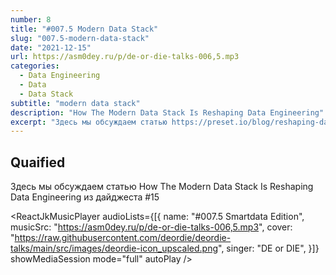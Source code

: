 ```yaml
---
number: 8
title: "#007.5 Modern Data Stack"
slug: "007.5-modern-data-stack"
date: "2021-12-15"
url: https://asm0dey.ru/p/de-or-die-talks-006,5.mp3
categories:
  - Data Engineering
  - Data
  - Data Stack
subtitle: "modern data stack"
description: "How The Modern Data Stack Is Reshaping Data Engineering"
excerpt: "Здесь мы обсуждаем статью https://preset.io/blog/reshaping-data-engineering из дайджеста #15 (https://digest.deordie.org/15_The_good_the_bad_the_ugly_and_AWS/)"
---
```


## Quaified

Здесь мы обсуждаем статью <OutboundLink href="https://preset.io/blog/reshaping-data-engineering/">How The Modern Data Stack Is Reshaping Data Engineering</OutboundLink> из <OutboundLink href="https://digest.deordie.org/15_The_good_the_bad_the_ugly_and_AWS/">дайджеста #15</OutboundLink>

<ReactJkMusicPlayer
  audioLists={[{
    name: "#007.5 Smartdata Edition",
    musicSrc: "https://asm0dey.ru/p/de-or-die-talks-006,5.mp3",
    cover: "https://raw.githubusercontent.com/deordie/deordie-talks/main/src/images/deordie-icon_upscaled.png",
    singer: "DE or DIE",
  }]}
  showMediaSession
  mode="full"
  autoPlay
/>
